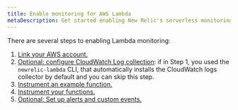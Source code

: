 ```yaml
---
title: Enable monitoring for AWS Lambda
metaDescription: Get started enabling New Relic's serverless monitoring for AWS Lambda.
---
```


There are several steps to enabling Lambda monitoring:

1. [Link your AWS account.](/docs/serverless-function-monitoring/aws-lambda-monitoring/enable-lambda-monitoring/account-linking)
2. [Optional: configure CloudWatch Log collection](/docs/logs/enable-log-management-new-relic/enable-log-monitoring-new-relic/aws-lambda-sending-cloudwatch-logs): if in Step 1, you used the `newrelic-lambda` CLI, that automatically installs the CloudWatch logs collector by default and you can skip this step. 
3. [Instrument an example function.](/docs/serverless-function-monitoring/aws-lambda-monitoring/enable-lambda-monitoring/instrument-example)
4. [Instrument your functions.](/docs/serverless-function-monitoring/aws-lambda-monitoring/enable-lambda-monitoring/instrument-your-own)
5. [Optional: Set up alerts and custom events.](/docs/serverless-function-monitoring/aws-lambda-monitoring/enable-lambda-monitoring/configure-serverless-monitoring-aws-lambda)
